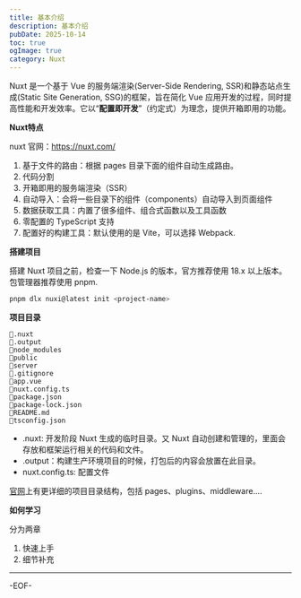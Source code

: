 ```yaml
---
title: 基本介绍
description: 基本介绍
pubDate: 2025-10-14
toc: true
ogImage: true
category: Nuxt
---
```


Nuxt 是一个基于 Vue 的服务端渲染(Server-Side Rendering, SSR)和静态站点生成(Static Site Generation, SSG)的框架，旨在简化 Vue 应用开发的过程，同时提高性能和开发效率。它以“**配置即开发**”（约定式）为理念，提供开箱即用的功能。

**Nuxt特点**

nuxt 官网：https://nuxt.com/

1. 基于文件的路由：根据 pages 目录下面的组件自动生成路由。
2. 代码分割
3. 开箱即用的服务端渲染（SSR）
4. 自动导入：会将一些目录下的组件（components）自动导入到页面组件
5. 数据获取工具：内置了很多组件、组合式函数以及工具函数
6. 零配置的 TypeScript 支持
7. 配置好的构建工具：默认使用的是 Vite，可以选择 Webpack.

**搭建项目**

搭建 Nuxt 项目之前，检查一下 Node.js 的版本，官方推荐使用 18.x 以上版本。包管理器推荐使用 pnpm.

```bash
pnpm dlx nuxi@latest init <project-name>
```

**项目目录**

```
📁.nuxt
📁.output
📁node_modules
📁public
📁server
📃.gitignore
📃app.vue
📃nuxt.config.ts
📃package.json
📃package-lock.json
📃README.md
📃tsconfig.json
```

- .nuxt: 开发阶段 Nuxt 生成的临时目录。又 Nuxt 自动创建和管理的，里面会存放和框架运行相关的代码和文件。
- .output：构建生产环境项目的时候，打包后的内容会放置在此目录。
- nuxt.config.ts: 配置文件

[官网](https://nuxt.com/docs/guide/directory-structure/app)上有更详细的项目目录结构，包括 pages、plugins、middleware....

**如何学习**

分为两章

1. 快速上手
2. 细节补充

---

-EOF-
